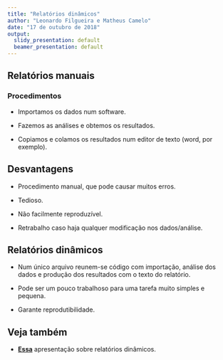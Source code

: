 ```yaml
---
title: "Relatórios dinâmicos"
author: "Leonardo Filgueira e Matheus Camelo"
date: "17 de outubro de 2018"
output:
  slidy_presentation: default
  beamer_presentation: default
---
```


## Relatórios manuais

### Procedimentos

- Importamos os dados num software.

- Fazemos as análises e obtemos os resultados.

- Copiamos e colamos os resultados num editor de texto (word, por exemplo).

## Desvantagens

- Procedimento manual, que pode causar muitos erros.

- Tedioso.

- Não facilmente reproduzível.

- Retrabalho caso haja qualquer modificação nos dados/análise.

## Relatórios dinâmicos

- Num único arquivo reunem-se código com importação, análise dos dados e produção dos resultados com o texto do relatório.

- Pode ser um pouco trabalhoso para uma tarefa muito simples e pequena.

- Garante reprodutibilidade.

## Veja também

- [**Essa**](http://www.estatisticacomr.uff.br/wp-content/uploads/2016/05/Palestra_ManuelFebrero_SER.pdf) apresentação sobre relatórios dinâmicos.
